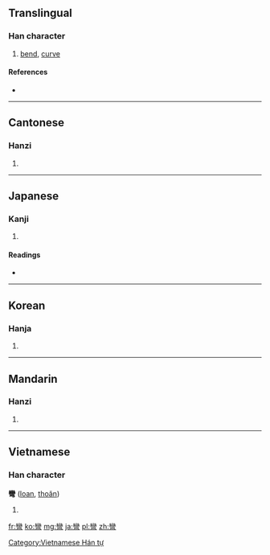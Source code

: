 {{also|弯}}
==Translingual==

===Han character===
{{Han char|rn=57|rad=弓|as=19|sn=22|four=2220<sub>7</sub>|canj=女火弓 (VFN)}}

# [[bend]], [[curve]]

====References====
* {{Han ref|kx=0361.280|dkj=09904|dj=0680.060|hdz=21005.220|uh=5F4E|ud=24398|bh=C573|bd=50547}}

----

==Cantonese==

===Hanzi===
{{yue-hanzi|jyut=|y=waan1|sim=弯}}

# {{defn|lang=yue|sort=弓19}}

----

==Japanese==

===Kanji===
{{ja-kanji|grade=|rs=弓19}}

# {{defn|lang=ja|sort=弓19}}

====Readings====
* {{ja-readings|on=[[わん]] (wan)|kun=[[ひく]] (hiku)}}

----

==Korean==

===Hanja===
{{ko-hanja|hangeul=만|eumhun=|rv=man|mr=man|y=man}}

# {{defn|lang=ko|sort=弓19}}

----

==Mandarin==

===Hanzi===
{{cmn-hanzi|sim=弯|pin=[[wān]] ([[wan1]])|wg=wan<sup>1</sup>}}

# {{defn|lang=cmn|sort=弓19}}

----

==Vietnamese==

===Han character===
'''彎''' ([[loan]], [[thoăn]])

# {{defn|lang=vi}}

[[Category:Vietnamese Hán tự]]

[[fr:彎]]
[[ko:彎]]
[[mg:彎]]
[[ja:彎]]
[[pl:彎]]
[[zh:彎]]